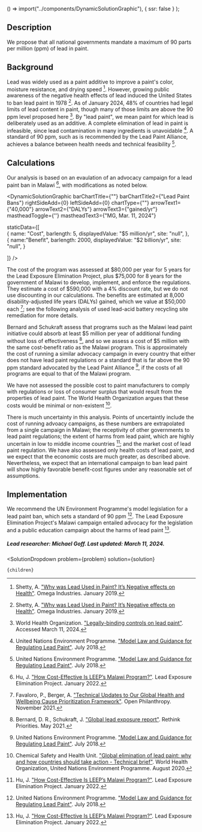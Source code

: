 
  () => import("../components/DynamicSolutionGraphic"),
  { ssr: false }
);



## Description

We propose that all national governments mandate a maximum of 90 parts per million (ppm) of lead in paint.

## Background

Lead was widely used as a paint additive to improve a paint's color, moisture resistance, and drying speed [^"2"]. However, growing public awareness of the negative health effects of lead induced the United States to ban lead paint in 1978 [^"2"]. As of January 2024, 48% of countries had legal limits of lead content in paint, though many of those limits are above the 90 ppm level proposed here [^"1"]. By "lead paint", we mean paint for which lead is deliberately used as an additive. A complete elimination of lead in paint is infeasible, since lead contamination in many ingredients is unavoidable [^"13"]. A standard of 90 ppm, such as is recommended by the Lead Paint Alliance, achieves a balance between health needs and technical feasibility [^"13"].

## Calculations

Our analysis is based on an evaulation of an advocacy campaign for a lead paint ban in Malawi [^"3"], with modifications as noted below.

<DynamicSolutionGraphic
  barChartTitle={""}
  barChartTitle2={"Lead Paint Bans"}
  rightSideAdd={0}
  leftSideAdd={0}
  chartType={""}
  arrowText1={"40,000"}
  arrowText2={"DALYs"}
  arrowText3={"gained/yr"}
  mastheadToggle={''}
  mastheadText3={"MG, Mar. 11, 2024"}
  
  
  staticData={[   
    {
      name: "Cost",
      barlength: 5,
      displayedValue: "$5 million/yr",
      site: "null",
    },   
	{
	  name:"Benefit",
      barlength: 2000,
      displayedValue: "$2 billion/yr",
      site: "null",
	}
        
  ]}
/>

The cost of the program was assessed at $80,000 per year for 5 years for the Lead Exposure Elimination Project, plus $75,000 for 8 years for the government of Malawi to develop, implement, and enforce the regulations. They estimate a cost of $590,000 with a 4% discount rate, but we do not use discounting in our calculations. The benefits are estimated at 8,000 disability-adjusted life years (DALYs) gained, which we value at $50,000 each [^"4"]; see the following analysis of used lead-acid battery recycling site remediation for more details.

Bernard and Schukraft assess that programs such as the Malawi lead paint initiative could absorb at least $5 million per year of additional funding without loss of effectiveness [^"5"], and so we assess a cost of $5 million with the same cost-benefit ratio as the Malawi program. This is approximately the cost of running a similar advocacy campaign in every country that either does not have lead paint regulations or a standard that is far above the 90 ppm standard advocated by the Lead Paint Alliance [^"13"], if the costs of all programs are equal to that of the Malawi program.

We have not assessed the possible cost to paint manufacturers to comply with regulations or loss of consumer surplus that would result from the properties of lead paint. The World Health Organization argues that these costs would be minimal or non-existent [^"6"].

There is much uncertainty in this analysis. Points of uncertaintly include the cost of running advoacy campaigns, as these numbers are extrapolated from a single campaign in Malawi; the receptivity of other governments to lead paint regulations; the extent of harms from lead paint, which are highly uncertain in low to middle income countries [^"3"]; and the market cost of lead paint regulation. We have also assessed only health costs of lead paint, and we expect that the economic costs are much greater, as described above. Nevertheless, we expect that an international campaign to ban lead paint will show highly favorable benefit-cost figures under any reasonable set of assumptions.

## Implementation

We recommend the UN Environment Programme's model legislation for a lead paint ban, which sets a standard of 90 ppm [^"13"]. The Lead Exposure Elimination Project's Malawi campaign entailed advocacy for the legislation and a public education campaign about the harms of lead paint [^"3"].

##### Lead researcher: Michael Goff. Last updated: March 11, 2024.



[^"1"]: World Health Organization. ["Legally-binding controls on lead paint"](https://www.who.int/data/gho/data/themes/topics/indicator-groups/legally-binding-controls-on-lead-paint). Accessed March 11, 2024.

[^"2"]: Shetty, A. ["Why was Lead Used in Paint? It’s Negative effects on Health"](https://omegaindinc.com/why-was-lead-used-in-paint/). Omega Industries. January 2019.

[^"3"]: Hu, J. ["How Cost-Effective Is LEEP’s Malawi Program?"](https://leadelimination.org/malawi_cost-effectiveness_intro/). Lead Exposure Elimination Project. January 2022.

[^"4"]: Favaloro, P., Berger, A. ["Technical Updates to Our Global Health and Wellbeing Cause Prioritization Framework"](https://www.openphilanthropy.org/research/technical-updates-to-our-global-health-and-wellbeing-cause-prioritization-framework/). Open Philanthropy. November 2021.

[^"5"]: Bernard, D. R., Schukraft, J. ["Global lead exposure report"](https://rethinkpriorities.org/publications/global-lead-exposure-report). Rethink Priorities. May 2021.

[^"6"]: Chemical Safety and Health Unit. ["Global elimination of lead paint: why and how countries should take action - Technical brief"](https://www.who.int/publications/i/item/9789240005143). World Health Organization, United Nations Environment Programme. August 2020.

[^"9"]: Rukikaire, K. ["New guidelines to support SMEs to phase out lead from paint manufacturing"](https://www.unep.org/news-and-stories/press-release/new-guidelines-support-smes-phase-out-lead-paint-manufacturing). United Nations Environment Programme. May 2022.

[^"13"]: United Nations Environment Programme. ["Model Law and Guidance for Regulating Lead Paint"](https://www.unep.org/resources/publication/model-law-and-guidance-regulating-lead-paint). July 2018.

[^"14"]: World Health Organization, United Nations Environment Programme. ["Global elimination of lead paint: why and how countries should take action - Policy brief"](https://www.who.int/publications/i/item/9789240005167). August 2020.

  <SolutionDropdown 
    problem={problem} 
    solution={solution}
  >
    {children}
  </SolutionDropdown>